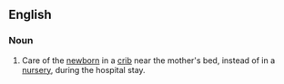 ==English==

===Noun===
{{en-noun}}

# Care of the [[newborn]] in a [[crib]] near the mother's bed, instead of in a [[nursery]], during the hospital stay.